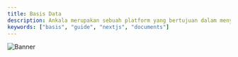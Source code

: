---
title: Basis Data
description: Ankala merupakan sebuah platform yang bertujuan dalam menyediakan layanan jasa tourguide 
keywords: ["basis", "guide", "nextjs", "documents"]
---

![Banner](/images/banner.png "Documents")
